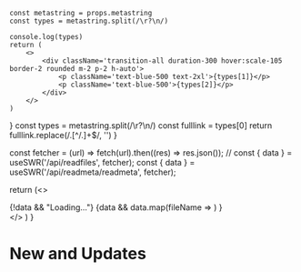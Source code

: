


    const metastring = props.metastring
    const types = metastring.split(/\r?\n/)

    console.log(types)
    return (
        <>
            <div className='transition-all duration-300 hover:scale-105 border-2 rounded m-2 p-2 h-auto'>
                <p className='text-blue-500 text-2xl'>{types[1]}</p>
                <p className='text-blue-500'>{types[2]}</p>
            </div>
        </>
    )
}
    const types = metastring.split(/\r?\n/)
    const fulllink = types[0]
    return fulllink.replace(/\.[^/.]+$/, '')
}


  const fetcher = (url) => fetch(url).then((res) => res.json());
//   const { data } = useSWR('/api/readfiles', fetcher);
  const { data } = useSWR('/api/readmeta/readmeta', fetcher);


  return (<>
    <div>
        {!data && "Loading..."}
        {data && data.map(fileName => <a href={getlink(fileName)}><Card metastring={fileName} /></a>)
        }
    </div>
    </>
  )
}

# New and Updates

<ListofFiles />